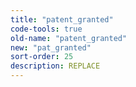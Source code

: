 ```yaml
---
title: "patent_granted"
code-tools: true
old-name: "patent_granted"
new: "pat_granted"
sort-order: 25
description: REPLACE
---
```

